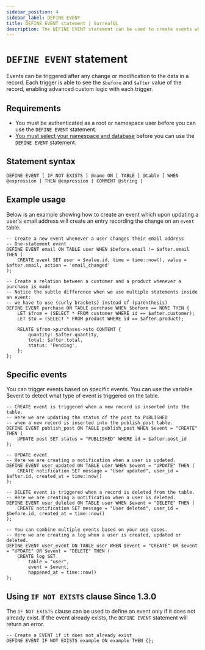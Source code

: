 ```yaml
---
sidebar_position: 4
sidebar_label: DEFINE EVENT
title: DEFINE EVENT statement | SurrealQL
description: The DEFINE EVENT statement can be used to create events which can be triggered after any change or modification to the data in a record.
---
```


# `DEFINE EVENT` statement

Events can be triggered after any change or modification to the data in a record. Each trigger is able to see the `$before` and `$after` value of the record, enabling advanced custom logic with each trigger.

## Requirements

- You must be authenticated as a root or namespace user before you can use the `DEFINE EVENT` statement.
- [You must select your namespace and database](/docs/surrealdb/surrealql/statements/use) before you can use the `DEFINE EVENT` statement.

## Statement syntax

```surql title="SurrealQL Syntax"
DEFINE EVENT [ IF NOT EXISTS ] @name ON [ TABLE ] @table [ WHEN @expression ] THEN @expression [ COMMENT @string ]
```

## Example usage 

Below is an example showing how to create an event which upon updating a user's email address will create an entry recording the change on an `event` table.

```surql
-- Create a new event whenever a user changes their email address
-- One-statement event
DEFINE EVENT email ON TABLE user WHEN $before.email != $after.email THEN (
	CREATE event SET user = $value.id, time = time::now(), value = $after.email, action = 'email_changed'
);

-- Create a relation between a customer and a product whenever a purchase is made
-- Notice the subtle difference when we use multiple statements inside an event: 
-- we have to use {curly brackets} instead of (parenthesis)
DEFINE EVENT purchase ON TABLE purchase WHEN $before == NONE THEN {
    LET $from = (SELECT * FROM customer WHERE id == $after.customer);
    LET $to = (SELECT * FROM product WHERE id == $after.product);

    RELATE $from->purchases->$to CONTENT {
        quantity: $after.quantity,
        total: $after.total,
        status: 'Pending',
    };
};
```
## Specific events

You can trigger events based on specific events. You can use the variable $event to detect what type of event is triggered on the table.

```surql
-- CREATE event is triggered when a new record is inserted into the table.
-- Here we are updating the status of the post to PUBLISHED
-- when a new record is inserted into the publish_post table.
DEFINE EVENT publish_post ON TABLE publish_post WHEN $event = "CREATE" THEN (
    UPDATE post SET status = "PUBLISHED" WHERE id = $after.post_id
);

-- UPDATE event
-- Here we are creating a notification when a user is updated.
DEFINE EVENT user_updated ON TABLE user WHEN $event = "UPDATE" THEN (
    CREATE notification SET message = "User updated", user_id = $after.id, created_at = time::now()
);

-- DELETE event is triggered when a record is deleted from the table.
-- Here we are creating a notification when a user is deleted.
DEFINE EVENT user_deleted ON TABLE user WHEN $event = "DELETE" THEN (
    CREATE notification SET message = "User deleted", user_id = $before.id, created_at = time::now()
); 

-- You can combine multiple events based on your use cases.
-- Here we are creating a log when a user is created, updated or deleted.
DEFINE EVENT user_event ON TABLE user WHEN $event = "CREATE" OR $event = "UPDATE" OR $event = "DELETE" THEN (
    CREATE log SET
        table = "user",
        event = $event,
        happened_at = time::now()
);
```

## Using `IF NOT EXISTS` clause <l className='purple'>Since 1.3.0</l>

The `IF NOT EXISTS` clause can be used to define an event only if it does not already exist. If the event already exists, the `DEFINE EVENT` statement will return an error.

```surql
-- Create a EVENT if it does not already exist
DEFINE EVENT IF NOT EXISTS example ON example THEN {};
```